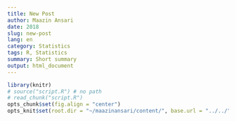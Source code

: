 ```yaml
---
title: New Post
author: Maazin Ansari
date: 2018
slug: new-post
lang: en
category: Statistics
tags: R, Statistics
summary: Short summary
output: html_document
---
```


```r
library(knitr)
# source("script.R") # no path
# read_chunk("script.R")
opts_chunk$set(fig.align = "center")
opts_knit$set(root.dir = "~/maazinansari/content/", base.url = "../../") # both should be /content/ if originally working in /content/R/[article]
```
